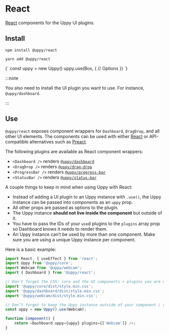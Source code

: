 

# React

[React][] components for the Uppy UI plugins.

## Install

<Tabs>
  <TabItem value="npm" label="NPM" default>

```shell
npm install @uppy/react
```

  </TabItem>

  <TabItem value="yarn" label="Yarn">

```shell
yarn add @uppy/react
```

  </TabItem>

  <TabItem value="cdn" label="CDN">
    <UppyCdnExample>
      {`
        const uppy = new Uppy()
        uppy.use(Box, {
          // Options
        })
      `}
    </UppyCdnExample>
  </TabItem>
</Tabs>

:::note

You also need to install the UI plugin you want to use.
For instance, `@uppy/dashboard`.

:::

## Use

`@uppy/react` exposes component wrappers for `Dashboard`, `DragDrop`, and all other UI elements.
The components can be used with either [React][] or API-compatible alternatives such as [Preact][].

The following plugins are available as React component wrappers:

- `<Dashboard />` renders [`@uppy/dashboard`](/docs/user-interfaces/dashboard)
- `<DragDrop />` renders [`@uppy/drag-drop`](/docs/user-interfaces/drag-drop)
- `<ProgressBar />` renders [`@uppy/progress-bar`](/docs/user-interfaces/progress-bar)
- `<StatusBar />` renders [`@uppy/status-bar`](/docs/user-interfaces/status-bar)

A couple things to keep in mind when using Uppy with React:

- Instead of adding a UI plugin to an Uppy instance with `.use()`, the Uppy instance can be passed into components as an `uppy` prop.
- All other props are passed as options to the plugin.
- The Uppy instance **should not live inside the component** but outside of it.
- You have to pass the IDs of your `use`d plugins to the `plugins` array prop so Dashboard knows it needs to render them.
- An Uppy instance can’t be used by more than one component. Make sure you are using a unique Uppy instance per component.

Here is a basic example:

```js
import React, { useEffect } from 'react';
import Uppy from '@uppy/core';
import Webcam from '@uppy/webcam';
import { Dashboard } from '@uppy/react';

// Don't forget the CSS: core and the UI components + plugins you are using
import '@uppy/core/dist/style.min.css';
import '@uppy/dashboard/dist/style.min.css';
import '@uppy/webcam/dist/style.min.css';

// Don’t forget to keep the Uppy instance outside of your component / render()
const uppy = new Uppy().use(Webcam);

function Component() {
	return <Dashboard uppy={uppy} plugins={['Webcam']} />;
}
```

[react]: https://facebook.github.io/react
[preact]: https://preactjs.com/
